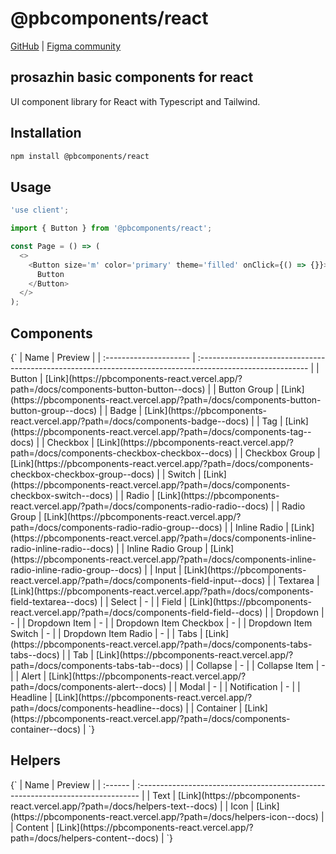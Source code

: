 
# @pbcomponents/react

[GitHub](https://github.com/prosazhin/pbcomponents/tree/main/packages/react) | [Figma community](https://www.figma.com/community/file/1214486013859546496/pbcomponents)

## prosazhin basic components for react

UI component library for React with Typescript and Tailwind.

## Installation

```bash
npm install @pbcomponents/react
```

## Usage

```javascript
'use client';

import { Button } from '@pbcomponents/react';

const Page = () => (
  <>
    <Button size='m' color='primary' theme='filled' onClick={() => {}}>
      Button
    </Button>
  </>
);
```

## Components

<Markdown>
  {`
| Name                   | Preview                                                                                                    |
| :--------------------- | :--------------------------------------------------------------------------------------------------------- |
| Button                 | [Link](https://pbcomponents-react.vercel.app/?path=/docs/components-button-button--docs)                   |
| Button Group           | [Link](https://pbcomponents-react.vercel.app/?path=/docs/components-button-button-group--docs)             |
| Badge                  | [Link](https://pbcomponents-react.vercel.app/?path=/docs/components-badge--docs)                           |
| Tag                    | [Link](https://pbcomponents-react.vercel.app/?path=/docs/components-tag--docs)                             |
| Checkbox               | [Link](https://pbcomponents-react.vercel.app/?path=/docs/components-checkbox-checkbox--docs)               |
| Checkbox Group         | [Link](https://pbcomponents-react.vercel.app/?path=/docs/components-checkbox-checkbox-group--docs)         |
| Switch                 | [Link](https://pbcomponents-react.vercel.app/?path=/docs/components-checkbox-switch--docs)                 |
| Radio                  | [Link](https://pbcomponents-react.vercel.app/?path=/docs/components-radio-radio--docs)                     |
| Radio Group            | [Link](https://pbcomponents-react.vercel.app/?path=/docs/components-radio-radio-group--docs)               |
| Inline Radio           | [Link](https://pbcomponents-react.vercel.app/?path=/docs/components-inline-radio-inline-radio--docs)       |
| Inline Radio Group     | [Link](https://pbcomponents-react.vercel.app/?path=/docs/components-inline-radio-inline-radio-group--docs) |
| Input                  | [Link](https://pbcomponents-react.vercel.app/?path=/docs/components-field-input--docs)                     |
| Textarea               | [Link](https://pbcomponents-react.vercel.app/?path=/docs/components-field-textarea--docs)                  |
| Select                 | -                                                                                                          |
| Field                  | [Link](https://pbcomponents-react.vercel.app/?path=/docs/components-field-field--docs)                     |
| Dropdown               | -                                                                                                          |
| Dropdown Item          | -                                                                                                          |
| Dropdown Item Checkbox | -                                                                                                          |
| Dropdown Item Switch   | -                                                                                                          |
| Dropdown Item Radio    | -                                                                                                          |
| Tabs                   | [Link](https://pbcomponents-react.vercel.app/?path=/docs/components-tabs-tabs--docs)                       |
| Tab                    | [Link](https://pbcomponents-react.vercel.app/?path=/docs/components-tabs-tab--docs)                        |
| Collapse               | -                                                                                                          |
| Collapse Item          | -                                                                                                          |
| Alert                  | [Link](https://pbcomponents-react.vercel.app/?path=/docs/components-alert--docs)                           |
| Modal                  | -                                                                                                          |
| Notification           | -                                                                                                          |
| Headline               | [Link](https://pbcomponents-react.vercel.app/?path=/docs/components-headline--docs)                        |
| Container              | [Link](https://pbcomponents-react.vercel.app/?path=/docs/components-container--docs)                       |
`}
</Markdown>

## Helpers

<Markdown>
  {`
| Name    | Preview                                                                         |
| :------ | :------------------------------------------------------------------------------ |
| Text    | [Link](https://pbcomponents-react.vercel.app/?path=/docs/helpers-text--docs)    |
| Icon    | [Link](https://pbcomponents-react.vercel.app/?path=/docs/helpers-icon--docs)    |
| Content | [Link](https://pbcomponents-react.vercel.app/?path=/docs/helpers-content--docs) |
`}
</Markdown>
